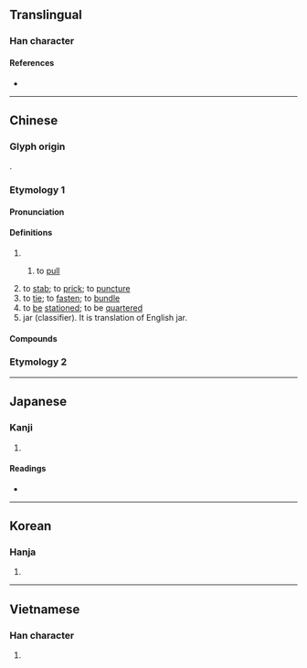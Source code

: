 {{also|紮}}
{{character info/new}}
==Translingual==

===Han character===
{{Han char|rn=64|rad=手|as=01|sn=4|four=52010|canj=QU,XQU|ids=⿰扌乚}}

====References====
* {{Han ref|kx=0417.010|dkj=11771|dj=0763.030|hdz=31825.030|uh=624E|ud=25166|bh=A4E3|bd=42211}}

----

==Chinese==

===Glyph origin===
{{Han etym}}
{{Han compound|手|乙|ls=psc|c1=s|c2=p}}.

===Etymology 1===
{{zh-forms}}

====Pronunciation====
{{zh-pron
|m=zhā,zā,zhá
|m_note=zhā - “to stab, to prick, to puncture”; zā (Mainland), zhá (Taiwan) - “to fasten, to tie, to bind”; zhā (Mainland), zhá (Taiwan) - “to be stationed”; zhá - only used in {{zh-l|*掙扎}} and {{zh-l|*扎掙}}
|c=zaat3,zaap3
|h=pfs=
|md=
|mn=qz,tw,xm,zz:chat/qz,tw,xm,zz:chah
|mn_note=chat - literary; chah - vernacular
|mn-t=zab4, zag4 (to fasten, to tie, to bind; used in {{zh-l|*掙扎}} and {{zh-l|*扎掙}}), za4
|w=
|mc=y
|oc=y
|cat=
}}

====Definitions====
{{zh-hanzi}}

# {{zh-alt-form|札|tr=-}}
## {{lb|zh|classical}} to [[pull]]
# to [[stab]]; to [[prick]]; to [[puncture]]
# to [[tie]]; to [[fasten]]; to [[bundle]]
# to [[be]] [[stationed]]; to be [[quartered]] {{gloss|of troops}}
# jar (classifier). It is translation of English jar. 
====Compounds====
{{zh-der|一扎腳|刀割針扎|匾扎|半扎|垂死掙扎|安扎|扎乎|扎住|扎嘴|扎堆|扎墊|扎實|扎心|扎手|扎手舞腳|扎括|扎掂|扎掙|扎撒|扎根|扎槍|扎煞|扎猛子|扎眉扎眼|扎眼|扎空槍|扎窩子|扎筏子|扎縛|扎罰子|扎耳朵|扎腦門兒|扎腳|扎花|扎草|扎針|抄扎|拽扎|掙扎|眼扎毛|瞎扎呼|立扎|點扎}}

===Etymology 2===
{{zh-see|紮}}

----

==Japanese==

===Kanji===
{{ja-kanji|grade=|rs=手01}}

# {{defn|lang=ja|sort=手01}}

====Readings====
* {{ja-readings|on=[[さつ]] (satsu), [[あつ]] (atsu)|kun=[[ぬく]] (nuku), [[かまえる]] (kamaeru)}}

----

==Korean==

===Hanja===
{{ko-hanja|hangeul=찰|eumhun=|rv=chal|mr=ch'al|y=chal}}

# {{defn|lang=ko|sort=手01}}

----

==Vietnamese==

===Han character===
{{vi-readings|rs=手01|hanviet=trát}}

# {{defn|lang=vi|sort=手01}}
